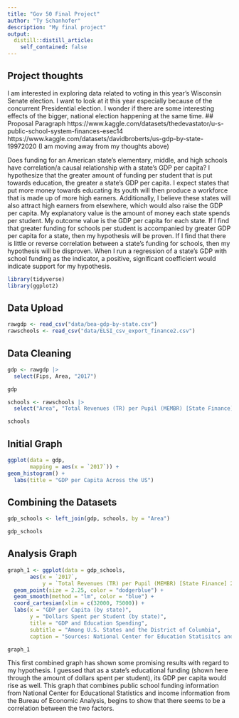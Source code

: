 ```yaml
---
title: "Gov 50 Final Project"
author: "Ty Schanhofer"
description: "My final project"
output:
  distill::distill_article:
    self_contained: false
---
```




## Project thoughts

I am interested in exploring data related to voting in this year's Wisconsin Senate election. I want to look at it this year especially because of the concurrent Presidential election. I wonder if there are some interesting effects of the bigger, national election happening at the same time.
## Proposal Paragraph
https://www.kaggle.com/datasets/thedevastator/u-s-public-school-system-finances-esec14
https://www.kaggle.com/datasets/davidbroberts/us-gdp-by-state-19972020
  (I am moving away from my thoughts above) 
  
  Does funding for an American state's elementary, middle, and high schools have correlation/a causal relationship with a state's GDP per capita? I hypothesize that the greater amount of funding per student that is put towards education, the greater a state's GDP per capita. I expect states that put more money towards educating its youth will then produce a workforce that is made up of more high earners. Additionally, I believe these states will also attract high earners from elsewhere, which would also raise the GDP per capita. My explanatory value is the amount of money each state spends per student. My outcome value is the GDP per capita for each state. If I find that greater funding for schools per student is accompanied by greater GDP per capita for a state, then my hypothesis will be proven. If I find that there is little or reverse correlation between a state's funding for schools, then my hypothesis will be disproven. When I run a regression of a state's GDP with school funding as the indicator, a positive, significant coefficient would indicate support for my hypothesis.
  

```r
library(tidyverse)
library(ggplot2)
```

  
## Data Upload
```r
rawgdp <- read_csv("data/bea-gdp-by-state.csv")
rawschools <- read_csv("data/ELSI_csv_export_finance2.csv")
```

## Data Cleaning

```r
gdp <- rawgdp |>
  select(Fips, Area, "2017")

gdp
```
```r
schools <- rawschools |>
  select("Area", "Total Revenues (TR) per Pupil (MEMBR) [State Finance] 2016-17")

schools
```


## Initial Graph

```r
ggplot(data = gdp,
       mapping = aes(x = `2017`)) +
geom_histogram() +
  labs(title = "GDP per Capita Across the US")
```




## Combining the Datasets
```r
gdp_schools <- left_join(gdp, schools, by = "Area")

gdp_schools
```

## Analysis Graph

```r
graph_1 <- ggplot(data = gdp_schools,
       aes(x = `2017`,
           y = `Total Revenues (TR) per Pupil (MEMBR) [State Finance] 2016-17`)) +
  geom_point(size = 2.25, color = "dodgerblue") +
  geom_smooth(method = "lm", color = "blue") +
  coord_cartesian(xlim = c(32000, 75000)) +
  labs(x = "GDP per Capita (by state)",
       y = "Dollars Spent per Student (by state)",
       title = "GDP and Education Spending",
       subtitle = "Among U.S. States and the District of Columbia",
       caption = "Sources: National Center for Education Statisitcs and the Bureau of Economic Analysis")

graph_1
```

This first combined graph has shown some promising results with regard to my hypothesis. I guessed that as a state's educational funding (shown here through the amount of dollars spent per student), its GDP per capita would rise as well. This graph that combines public school funding information from National Center for Educational Statistics and income information from the Bureau of Economic Analysis, begins to show that there seems to be a correlation between the two factors.


  
